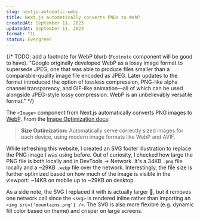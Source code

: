 ```yaml
---
slug: nextjs-automatic-webp
title: Next.js automatically converts PNGs to WebP
createdAt: September 11, 2023
updatedAt: September 11, 2023
format: TIL
status: Evergreen
---
```


{/* TODO: add a footnote for WebP blurb (`Footnote` component will be good to have). "Google originally developed WebP as a lossy image format to supersede JPEG, one that was able to produce files smaller than a comparable-quality image file encoded as JPEG. Later updates to the format introduced the option of lossless compression, PNG-like alpha channel transparency, and GIF-like animation—all of which can be used alongside JPEG-style lossy compression. WebP is an unbelievably versatile format." */}

The `<Image>` component from Next.js automatically converts PNG images to [WebP](https://web.dev/learn/images/webp/). From the [Image Optimization docs](https://nextjs.org/docs/app/building-your-application/optimizing/images):

> **Size Optimization:** Automatically serve correctly sized images for each device, using modern image formats like WebP and AVIF.

While refreshing this website, I created an SVG footer illustration to replace the PNG image I was using before. Out of curiosity, I checked how large the PNG file is both locally and in DevTools → Network. It's a 34KB `.png` file locally and a ~29KB `.webp` file over the network. Interestingly, the file size is further optimized based on how much of the image is visible in the viewport: ~14KB on mobile up to ~29KB on desktop.

As a side note, the SVG I replaced it with is actually larger 😬, but it removes one network call since the `<svg>` is rendered inline rather than importing an `<img src={'mountains.png'} />`. The SVG is also more flexible (e.g. dynamic fill color based on theme) and crisper on large screens.
